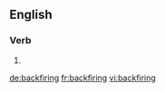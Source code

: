 ==English==

===Verb===
{{head|en}}

# {{present participle of|backfire}}

[[de:backfiring]]
[[fr:backfiring]]
[[vi:backfiring]]
